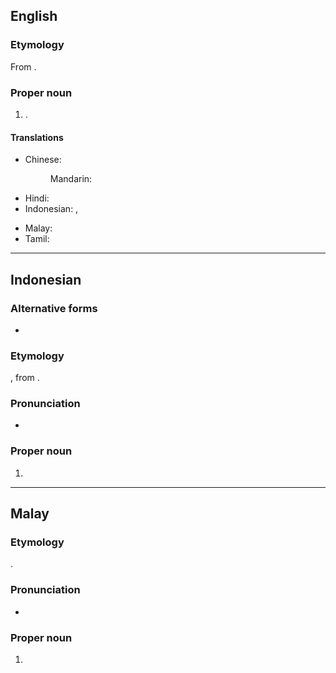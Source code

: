 ==English==
{{wikipedia}}

===Etymology===
From {{bor|en|ms|Johor Bahru}}.

===Proper noun===
{{en-proper noun|head=Johor Bahru}}

# {{place|en|capital city|s/Johor|c/Malaysia}}.

====Translations====
{{trans-top|capital of Johor}}
* Chinese:
*: Mandarin: {{t|cmn|[[新山]][[市]]|tr=Xīnshān shì}}
* Hindi: {{t|hi|जोहोर बाहरू}}
* Indonesian: {{t|id|Johor Baru}}, {{t|id|Johor Bahru}}
{{trans-mid}}
* Malay: {{t|ms|Johor Bahru}}
* Tamil: {{t|ta|ஜொகூர் பாரு}}
{{trans-bottom}}

----

==Indonesian==
{{wikipedia|lang=id}}

===Alternative forms===
* {{l|id|Johor Baru}}

===Etymology===
{{compound|id|Johor|bahru|gloss2=new}}, from {{bor|id|ms|Johor Bahru}}.

===Pronunciation===
* {{IPA|id|/d͡ʒoho(r) bahru/}}

===Proper noun===
{{head|id|proper noun}}

# {{place|id|capital city|s/Johor|c/Malaysia|t1=Johor Bahru}}

----

==Malay==
{{wikipedia|lang=ms}}

===Etymology===
{{compound|ms|Johor|bahru|gloss2=new}}.

===Pronunciation===
* {{IPA|ms|/d͡ʒoho(r) bahru/}}

===Proper noun===
{{ms-proper noun|head=[[Johor]] [[bahru|Bahru]]|j=جوهر بهرو}}

# {{place|ms|capital city|s/Johor|c/Malaysia|t1=Johor Bahru}}